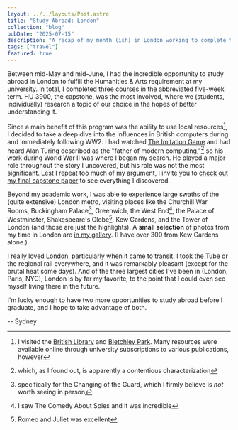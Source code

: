 ```yaml
---
layout: ../../layouts/Post.astro
title: "Study Abroad: London"
collection: "blog"
pubDate: "2025-07-15"
description: "A recap of my month (ish) in London working to complete the Humanities & Arts requirement at my university."
tags: ["travel"]
featured: true
---
```


Between mid-May and mid-June, I had the incredible opportunity to study abroad in London to fulfill the Humanities & Arts requirement at my university. In total, I completed three courses in the abbreviated five-week term. HU 3900, the capstone, was the most involved, where we (students, individually) research a topic of our choice in the hopes of better understanding it.

Since a main benefit of this program was the ability to use local resources[^1], I decided to take a deep dive into the influences in British computers during and immediately following WW2. I had watched [The Imitation Game](https://en.wikipedia.org/wiki/The_Imitation_Game) and had heard Alan Turing described as the "father of modern computing,"[^2] so his work during World War II was where I began my search. He played a major role throughout the story I uncovered, but his role was not the most significant. Lest I repeat too much of my argument, I invite you to [check out my final capstone paper](https://c.sydneyn.dev/hua-capstone-paper.pdf) to see everything I discovered.

Beyond my academic work, I was able to experience large swaths of the (quite extensive) London metro, visiting places like the Churchill War Rooms, Buckingham Palace[^3], Greenwich, the West End[^4], the Palace of Westminster, Shakespeare's Globe[^5], Kew Gardens, and the Tower of London (and those are just the highlights). A **small selection** of photos from my time in London are [in my gallery](/gallery). (I have over 300 from Kew Gardens alone.)

I really loved London, particularly when it came to transit. I took the Tube or the regional rail everywhere, and it was remarkably pleasant (except for the brutal heat some days). And of the three largest cities I've been in (London, Paris, NYC), London is by far my favorite, to the point that I could even see myself living there in the future.

I'm lucky enough to have two more opportunities to study abroad before I graduate, and I hope to take advantage of both.

-- Sydney

[^1]: I visited the [British Library](https://bl.uk) and [Bletchley Park](https://bletchleypark.org.uk). Many resources were available online through university subscriptions to various publications, however

[^2]: which, as I found out, is apparently a contentious characterization

[^3]: specifically for the Changing of the Guard, which I firmly believe is *not* worth seeing in person

[^4]: I saw The Comedy About Spies and it was incredible

[^5]: Romeo and Juliet was excellent
